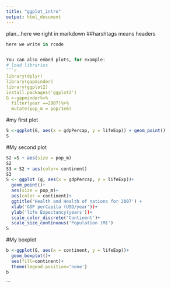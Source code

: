 ```yaml
---
title: "ggplot_intro"
output: html_document
---
```


plan...here we right in markdown
##harshtags means headers

```r
here we write in rcode


You can also embed plots, for example:
# load libraries
```r
library(dplyr)
library(gapminder)
library(ggplot2)
install.packages('ggplot2')
G <-gapminder%>%
  filter(year ==2007)%>%
  mutate(pop_m = pop/1e6)
```
#my first plot
```r
S <-ggplot(G, aes(x = gdpPercap, y = lifeExp)) + geom_point()
S
```
#My second plot
```r
S2 =S + aes(size = pop_m)
S2
S3 = S2 + aes(color= continent)
S3
S <- ggplot (g, aes(x = gdpPercap, y = lifeExp))+
  geom_point()+
  aes(size = pop_m)+
  aes(color = continent)+
  ggtitle('Health and Health of nations for 2007') +
  xlab('GDP perCapita (USD/year'))+
  ylab('life Expectancy(years'))+
  scale_color_discrete('Continent')+
  scale_size_continuous('Population (M)')
S


```
#My boxplot
```r
b <-ggplot(G, aes(x = continent, y = lifeExp))+
  geom_boxplot()+
  aes(fill=continent)+
  theme(legend.position='none')
b
```


```

